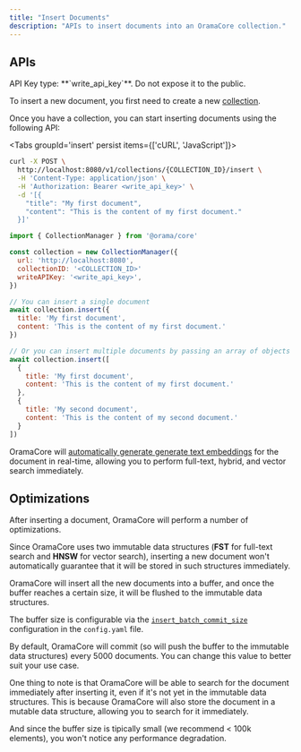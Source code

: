 ```yaml
---
title: "Insert Documents"
description: "APIs to insert documents into an OramaCore collection."
---
```


## APIs

<Callout>
API Key type: **`write_api_key`**. Do not expose it to the public.
</Callout>

To insert a new document, you first need to create a new [collection](/docs/apis/create-collection).

Once you have a collection, you can start inserting documents using the following API:

<Tabs groupId='insert' persist items={['cURL', 'JavaScript']}>
```bash tab="cURL"
curl -X POST \
  http://localhost:8080/v1/collections/{COLLECTION_ID}/insert \
  -H 'Content-Type: application/json' \
  -H 'Authorization: Bearer <write_api_key>' \
  -d '[{
    "title": "My first document",
    "content": "This is the content of my first document."
  }]'
```

```js tab="JavaScript"
import { CollectionManager } from '@orama/core'

const collection = new CollectionManager({
  url: 'http://localhost:8080',
  collectionID: '<COLLECTION_ID>'
  writeAPIKey: '<write_api_key>',
})

// You can insert a single document
await collection.insert({
  title: 'My first document',
  content: 'This is the content of my first document.'
})

// Or you can insert multiple documents by passing an array of objects
await collection.insert([
  {
    title: 'My first document',
    content: 'This is the content of my first document.'
  },
  {
    title: 'My second document',
    content: 'This is the content of my second document.'
  }
])
```
</Tabs>

OramaCore will [automatically generate generate text embeddings](/docs/customizations/text-embeddings) for the document in real-time, allowing you to perform full-text, hybrid, and vector search immediately.

## Optimizations

After inserting a document, OramaCore will perform a number of optimizations.

Since OramaCore uses two immutable data structures (**FST** for full-text search and **HNSW** for vector search), inserting a new document won't automatically guarantee that it will be stored in such structures immediately.

OramaCore will insert all the new documents into a buffer, and once the buffer reaches a certain size, it will be flushed to the immutable data structures.

The buffer size is configurable via the [`insert_batch_commit_size`](/docs/guide/configuration#writer_side) configuration in the `config.yaml` file.

By default, OramaCore will commit (so will push the buffer to the immutable data structures) every 5000 documents. You can change this value to better suit your use case.

One thing to note is that OramaCore will be able to search for the document immediately after inserting it, even if it's not yet in the immutable data structures. This is because OramaCore will also store the document in a mutable data structure, allowing you to search for it immediately.

And since the buffer size is tipically small (we recommend < 100k elements), you won't notice any performance degradation.